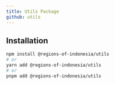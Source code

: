 ```yaml
---
title: Utils Package
github: utils
---
```



<PackageBadges name="utils" />

## Installation

```bash
npm install @regions-of-indonesia/utils
# or
yarn add @regions-of-indonesia/utils
# or
pnpm add @regions-of-indonesia/utils
```
